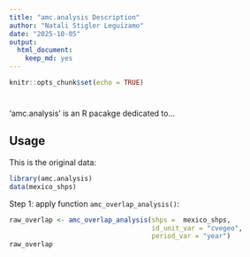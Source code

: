 ```yaml
---
title: "amc.analysis Description"
author: "Natali Stigler Leguizamo"
date: "2025-10-05"
output:
  html_document:
    keep_md: yes
---
```


```r
knitr::opts_chunk$set(echo = TRUE)
```

#

'amc.analysis' is an R pacakge dedicated to...

## Usage

This is the original data:

```r
library(amc.analysis)
data(mexico_shps)
```

Step 1: apply function `amc_overlap_analysis()`:

```r
raw_overlap <- amc_overlap_analysis(shps =  mexico_shps,
                                    id_unit_var = "cvegeo",
                                    period_var = "year")
raw_overlap
```


